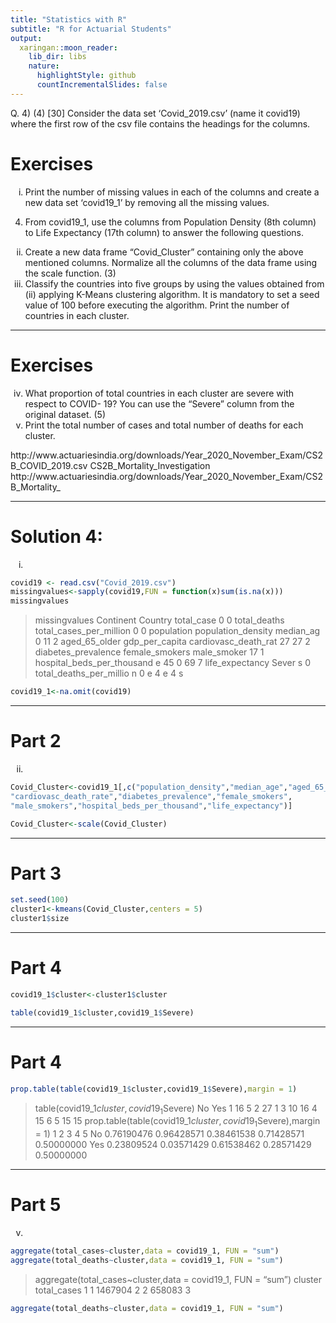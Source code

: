 ```yaml
---
title: "Statistics with R"
subtitle: "R for Actuarial Students"
output:
  xaringan::moon_reader:
    lib_dir: libs
    nature:
      highlightStyle: github
      countIncrementalSlides: false
---
```



Q. 4)
(4)
[30]
Consider the data set ‘Covid_2019.csv’ (name it covid19) where the first row of the csv file
contains the headings for the columns.


Exercises
===================================================================================================
i)
Print the number of missing values in each of the columns and create a new data set
‘covid19_1’ by removing all the missing values.
(4)
From covid19_1, use the columns from Population Density (8th column) to Life Expectancy
(17th column) to answer the following questions.
ii) Create a new data frame “Covid_Cluster” containing only the above mentioned
columns. Normalize all the columns of the data frame using the scale function. (3)
iii) Classify the countries into five groups by using the values obtained from (ii) applying
K-Means clustering algorithm. It is mandatory to set a seed value of 100 before
executing the algorithm. Print the number of countries in each cluster. 

---

Exercises
===================================================================================================
iv) What proportion of total countries in each cluster are severe with respect to COVID-
19? You can use the “Severe” column from the original dataset. (5)
v) Print the total number of cases and total number of deaths for each cluster.

http://www.actuariesindia.org/downloads/Year_2020_November_Exam/CS2B_COVID_2019.csv
CS2B_Mortality_Investigation
http://www.actuariesindia.org/downloads/Year_2020_November_Exam/CS2B_Mortality_


---

Solution 4:
===================================================================================================

i)

```r
covid19 <- read.csv("Covid_2019.csv")
missingvalues<-sapply(covid19,FUN = function(x)sum(is.na(x)))
missingvalues

```

> missingvalues
Continent Country
total_case
0 0 total_deaths total_cases_per_million 0 0 population population_density median_ag
0 11 2
aged_65_older gdp_per_capita cardiovasc_death_rat
27 27 2
diabetes_prevalence female_smokers male_smoker
17
1
hospital_beds_per_thousand
e
45
0 69 7
life_expectancy Sever
s
0
total_deaths_per_millio
n
0
e
4
e
4
s

```r
covid19_1<-na.omit(covid19)
```

---

Part 2
====================================================================================
ii)

```r
Covid_Cluster<-covid19_1[,c("population_density","median_age","aged_65_older","gdp_per_capita",
"cardiovasc_death_rate","diabetes_prevalence","female_smokers",
"male_smokers","hospital_beds_per_thousand","life_expectancy")]

Covid_Cluster<-scale(Covid_Cluster)
```

---

Part 3
====================================================================================

```r
set.seed(100)
cluster1<-kmeans(Covid_Cluster,centers = 5)
cluster1$size

```

---

Part 4
====================================================================================


```r
covid19_1$cluster<-cluster1$cluster
```

```r
table(covid19_1$cluster,covid19_1$Severe)

```

---

Part 4
====================================================================================


```r
prop.table(table(covid19_1$cluster,covid19_1$Severe),margin = 1)
```
> table(covid19_1$cluster,covid19_1$Severe)
No Yes
1 16
5
2 27
1
3 10 16
4 15
6
5 15 15
> prop.table(table(covid19_1$cluster,covid19_1$Severe),margin = 1)
1
2
3
4
5
No
0.76190476
0.96428571
0.38461538
0.71428571
0.50000000
Yes
0.23809524
0.03571429
0.61538462
0.28571429
0.50000000



---


Part 5
====================================================================================
v)

```r
aggregate(total_cases~cluster,data = covid19_1, FUN = "sum")
aggregate(total_deaths~cluster,data = covid19_1, FUN = "sum")

```
> aggregate(total_cases~cluster,data = covid19_1, FUN = "sum")
cluster total_cases
1
1
1467904
2
2
658083
3

```r
aggregate(total_deaths~cluster,data = covid19_1, FUN = "sum")

```